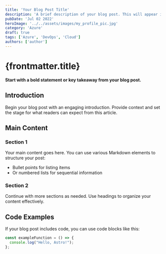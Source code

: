 ```yaml
---
title: 'Your Blog Post Title'
description: 'A brief description of your blog post. This will appear in previews and meta tags.'
pubDate: 'Jul 02 2022'
heroImage: '../../assets/images/my_profile_pic.jpg'
category: 'Azure'
draft: true
tags: ['Azure', 'DevOps', 'Cloud']
authors: ['author']
---
```


# {frontmatter.title}

**Start with a bold statement or key takeaway from your blog post.**

## Introduction

Begin your blog post with an engaging introduction. Provide context and set the stage for what readers can expect from this article.

## Main Content

### Section 1

Your main content goes here. You can use various Markdown elements to structure your post:

- Bullet points for listing items
- Or numbered lists for sequential information

### Section 2

Continue with more sections as needed. Use headings to organize your content effectively.

## Code Examples

If your blog post includes code, you can use code blocks like this:

```javascript
const exampleFunction = () => {
  console.log("Hello, Astro!");
};
